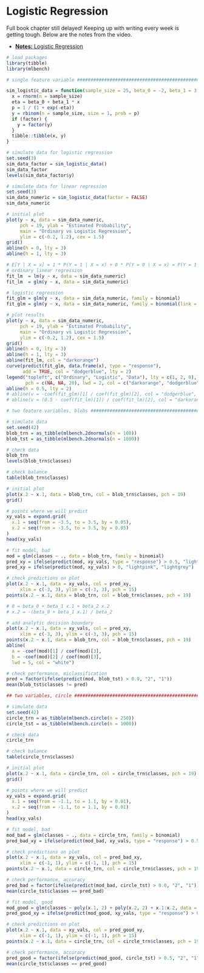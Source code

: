 # Logistic Regression

Full book chapter still delayed! Keeping up with writing every week is getting tough. Below are the notes from the video.

- [**Notes:** Logistic Regression](files/logistic-regression.pdf)

```r
# load packages
library(tibble)
library(mlbench)

# single feature variable ######################################################

sim_logistic_data = function(sample_size = 25, beta_0 = -2, beta_1 = 3, factor = TRUE) {
  x = rnorm(n = sample_size)
  eta = beta_0 + beta_1 * x
  p = 1 / (1 + exp(-eta))
  y = rbinom(n = sample_size, size = 1, prob = p)
  if (factor) {
    y = factor(y)
  }
  tibble::tibble(x, y)
}

# simulate data for logistic regression
set.seed(3)
sim_data_factor = sim_logistic_data()
sim_data_factor
levels(sim_data_factor$y)

# simulate data for linear regression
set.seed(3)
sim_data_numeric = sim_logistic_data(factor = FALSE)
sim_data_numeric

# initial plot
plot(y ~ x, data = sim_data_numeric,
     pch = 19, ylab = "Estimated Probability",
     main = "Ordinary vs Logistic Regression",
     ylim = c(-0.2, 1.2), cex = 1.5)
grid()
abline(h = 0, lty = 3)
abline(h = 1, lty = 3)

# E[Y | X = x] = 1 * P(Y = 1 | X = x) + 0 * P(Y = 0 | X = x) = P(Y = 1 | X = x)
# ordinary linear regression
fit_lm  = lm(y ~ x, data = sim_data_numeric)
fit_lm  = glm(y ~ x, data = sim_data_numeric)

# logistic regression
fit_glm = glm(y ~ x, data = sim_data_numeric, family = binomial)
fit_glm = glm(y ~ x, data = sim_data_numeric, family = binomial(link = "logit"))

# plot results
plot(y ~ x, data = sim_data_numeric,
     pch = 19, ylab = "Estimated Probability",
     main = "Ordinary vs Logistic Regression",
     ylim = c(-0.2, 1.2), cex = 1.5)
grid()
abline(h = 0, lty = 3)
abline(h = 1, lty = 3)
abline(fit_lm, col = "darkorange")
curve(predict(fit_glm, data.frame(x), type = "response"),
      add = TRUE, col = "dodgerblue", lty = 2)
legend("topleft", c("Ordinary", "Logistic", "Data"), lty = c(1, 2, 0),
       pch = c(NA, NA, 20), lwd = 2, col = c("darkorange", "dodgerblue", "black"))
abline(h = 0.5, lty = 2)
# abline(v = -coef(fit_glm)[1] / coef(fit_glm)[2], col = "dodgerblue", lty = 2)
# abline(v = (0.5 - coef(fit_lm)[1]) / coef(fit_lm)[2], col = "darkorange")

# two feature variables, blobs #################################################

# simulate data
set.seed(42)
blob_trn = as_tibble(mlbench.2dnormals(n = 100))
blob_tst = as_tibble(mlbench.2dnormals(n = 1000))

# check data
blob_trn
levels(blob_trn$classes)

# check balance
table(blob_trn$classes)

# initial plot
plot(x.2 ~ x.1, data = blob_trn, col = blob_trn$classes, pch = 19)
grid()

# points where we will predict
xy_vals = expand.grid(
  x.1 = seq(from = -3.5, to = 3.5, by = 0.05),
  x.2 = seq(from = -3.5, to = 3.5, by = 0.05)
)
head(xy_vals)

# fit model, bad
mod = glm(classes ~ ., data = blob_trn, family = binomial)
pred_xy = ifelse(predict(mod, xy_vals, type = "response") > 0.5, "lightpink", "lightgrey")
pred_xy = ifelse(predict(mod, xy_vals) > 0, "lightpink", "lightgrey")

# check predictions on plot
plot(x.2 ~ x.1, data = xy_vals, col = pred_xy,
     xlim = c(-3, 3), ylim = c(-3, 3), pch = 15)
points(x.2 ~ x.1, data = blob_trn, col = blob_trn$classes, pch = 19)

# 0 = beta_0 + beta_1 x.1 + beta_2 x.2
# x.2 = -(beta_0 + beta_1 x.1) / beta_2

# add analytic decision boundary
plot(x.2 ~ x.1, data = xy_vals, col = pred_xy,
     xlim = c(-3, 3), ylim = c(-3, 3), pch = 15)
points(x.2 ~ x.1, data = blob_trn, col = blob_trn$classes, pch = 19)
abline(
  a = -coef(mod)[1] / coef(mod)[3],
  b = -coef(mod)[2] / coef(mod)[3],
  lwd = 5, col = "white")

# check performance, miclassification
pred = factor(ifelse(predict(mod, blob_tst) > 0.0, "2", "1"))
mean(blob_tst$classes != pred)

## two variables, circle #######################################################

# simulate data
set.seed(42)
circle_trn = as_tibble(mlbench.circle(n = 250))
circle_tst = as_tibble(mlbench.circle(n = 1000))

# check data
circle_trn

# check balance
table(circle_trn$classes)

# initial plot
plot(x.2 ~ x.1, data = circle_trn, col = circle_trn$classes, pch = 19)
grid()

# points where we will predict
xy_vals = expand.grid(
  x.1 = seq(from = -1.1, to = 1.1, by = 0.01),
  x.2 = seq(from = -1.1, to = 1.1, by = 0.01)
)
head(xy_vals)

# fit model, bad
mod_bad = glm(classes ~ ., data = circle_trn, family = binomial)
pred_bad_xy = ifelse(predict(mod_bad, xy_vals, type = "response") > 0.5, "lightpink", "lightgrey")

# check predictions on plot
plot(x.2 ~ x.1, data = xy_vals, col = pred_bad_xy,
     xlim = c(-1, 1), ylim = c(-1, 1), pch = 15)
points(x.2 ~ x.1, data = circle_trn, col = circle_trn$classes, pch = 19)

# check performance, accuracy
pred_bad = factor(ifelse(predict(mod_bad, circle_tst) > 0.0, "2", "1"))
mean(circle_tst$classes == pred_bad)

# fit model, good
mod_good = glm(classes ~ poly(x.1, 2) + poly(x.2, 2) + x.1:x.2, data = circle_trn, family = binomial)
pred_good_xy = ifelse(predict(mod_good, xy_vals, type = "response") > 0.5, "lightpink", "lightgrey")

# check predictions on plot
plot(x.2 ~ x.1, data = xy_vals, col = pred_good_xy,
     xlim = c(-1, 1), ylim = c(-1, 1), pch = 15)
points(x.2 ~ x.1, data = circle_trn, col = circle_trn$classes, pch = 19)

# check performance, accuracy
pred_good = factor(ifelse(predict(mod_good, circle_tst) > 0.5, "2", "1"))
mean(circle_tst$classes == pred_good)

```


<!-- ```{r setup, include = FALSE} -->
<!-- knitr::opts_chunk$set(echo = TRUE, fig.align = "center", cache = TRUE, autodep = TRUE) -->
<!-- ``` -->

<!-- ```{r packages, include = FALSE} -->
<!-- library("tidyverse") -->
<!-- library("caret") -->
<!-- library("rpart") -->
<!-- library("rpart.plot") -->
<!-- library("knitr") -->
<!-- library("kableExtra") -->
<!-- ``` -->

<!-- *** -->

<!-- TBD -->

<!-- *** -->

<!-- ## Reading -->

<!-- - **Required:** [ISL Chapter 4, Sections 1, 2, and 3](https://faculty.marshall.usc.edu/gareth-james/ISL/ISLR%20Seventh%20Printing.pdf) -->
<!-- - **Recommended:** [Applied Statistics with R | Chapter 17 Logistic Regression](https://daviddalpiaz.github.io/appliedstats/logistic-regression.html) -->
<!--   - Note that this text uses a slightly different definition of train and test metrics. -->

<!-- *** -->

<!-- TBD -->

<!-- *** -->

<!-- ## Source -->

<!-- - `R` Markdown: [`logistic-regression.Rmd`](logistic-regression.Rmd) -->

<!-- *** -->
